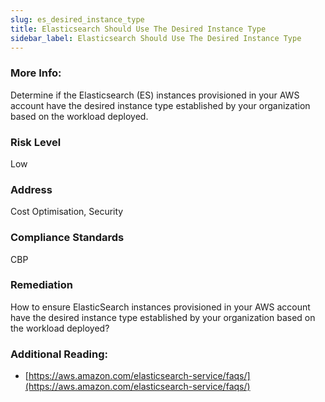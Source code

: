 ```yaml
---
slug: es_desired_instance_type
title: Elasticsearch Should Use The Desired Instance Type
sidebar_label: Elasticsearch Should Use The Desired Instance Type
---
```


### More Info:

Determine if the Elasticsearch (ES) instances provisioned in your AWS account have the desired instance type established by your organization based on the workload deployed.

### Risk Level

Low

### Address

Cost Optimisation, Security

### Compliance Standards

CBP

### Remediation

How to ensure ElasticSearch instances provisioned in your AWS account have the desired instance type established by your organization based on the workload deployed?

### Additional Reading:

- [https://aws.amazon.com/elasticsearch-service/faqs/](https://aws.amazon.com/elasticsearch-service/faqs/) 


